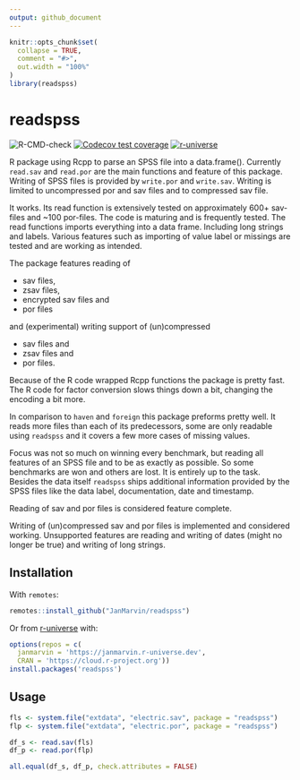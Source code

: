 ```yaml
---
output: github_document
---
```


```r
knitr::opts_chunk$set(
  collapse = TRUE,
  comment = "#>",
  out.width = "100%"
)
library(readspss)
```

# readspss
![R-CMD-check](https://github.com/JanMarvin/readspss/workflows/R-CMD-check/badge.svg) [![Codecov test coverage](https://codecov.io/gh/JanMarvin/readspss/branch/main/graph/badge.svg)](https://app.codecov.io/gh/JanMarvin/readspss?branch=main) [![r-universe](https://janmarvin.r-universe.dev/badges/readspss)](https://janmarvin.r-universe.dev/readspss)


R package using Rcpp to parse an SPSS file into a data.frame(). Currently 
`read.sav` and `read.por` are the main functions and feature of this package.
Writing of SPSS files is provided by `write.por` and `write.sav`. Writing is
limited to uncompressed por and sav files and to compressed sav file.

It works. Its read function is extensively tested on approximately 600+ 
sav-files and ~100 por-files. The code is maturing and is frequently tested. The
read functions imports everything into a data frame. Including long strings and
labels. Various features such as importing of value label or missings are tested
and are working as intended.

The package features reading of

* sav files,
* zsav files,
* encrypted sav files and
* por files

and (experimental) writing support of (un)compressed

* sav files and
* zsav files and
* por files.

Because of the R code wrapped Rcpp functions the package is pretty fast. The 
R code for factor conversion slows things down a bit, changing the encoding a
bit more.

In comparison to `haven` and `foreign` this package preforms pretty well. It
reads more files than each of its predecessors, some are only readable using
`readspss` and it covers a few more cases of missing values.

Focus was not so much on winning every benchmark, but reading all features of
an SPSS file and to be as exactly as possible. So some benchmarks are
won and others are lost. It is entirely up to the task. Besides the data
itself `readspss` ships additional information provided by the SPSS files like
the data label, documentation, date and timestamp.

Reading of sav and por files is considered feature complete.

Writing of (un)compressed sav and por files is implemented and considered 
working. Unsupported features are reading and writing of dates (might no
longer be true) and writing of long strings.

## Installation

With `remotes`:
```R
remotes::install_github("JanMarvin/readspss")
```

Or from [r-universe](https://r-universe.dev/) with:

``` r
options(repos = c(
  janmarvin = 'https://janmarvin.r-universe.dev',
  CRAN = 'https://cloud.r-project.org'))
install.packages('readspss')
```

## Usage

```r
fls <- system.file("extdata", "electric.sav", package = "readspss")
flp <- system.file("extdata", "electric.por", package = "readspss")

df_s <- read.sav(fls)
df_p <- read.por(flp)

all.equal(df_s, df_p, check.attributes = FALSE)
```
